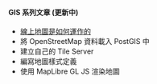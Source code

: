 <div style={{ backgroundColor: "#fff8f2", padding: "10px" }}>

#### GIS 系列文章 (更新中)

- [線上地圖是如何運作的](./how-web-maps-work/index.mdx)
- 將 OpenStreetMap 資料載入 PostGIS 中
- 建立自己的 Tile Server
- 編寫地圖樣式定義
- 使用 MapLibre GL JS 渲染地圖

</div>
